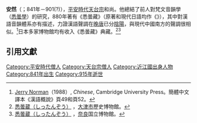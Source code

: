 '''安然'''（{{lang-ja|安然}}；841年－901(?)），[[平安時代|平安時代]][[天台宗|天台宗]]和尚。他總結了前人對梵文音韻學（[[悉曇學|悉曇學]]）的研究，880年著有《悉曇藏》（原著和現代日語均作《{{lang|ja|悉曇蔵}}》），其中對漢語音韻體系亦有描述，力證漢語聲調在[[晚唐|晚唐]]已分[[陰陽|陰陽]]，與現代中國南方的聲調很相似。<REF>[[羅杰瑞|Jerry Norman]]（1988）, ''Chinese'',  Cambridge University Press。簡體中文譯本《漢語概說》頁49和頁52。</REF>日本多家博物館均有收入《悉曇藏》典藏。<ref>[http://www.rekihaku.otsu.shiga.jp/bunka/data/bz_340.html 悉曇蔵（しったんぞう）] {{Wayback|url=http://www.rekihaku.otsu.shiga.jp/bunka/data/bz_340.html |date=20140522181201 }}，[[大津市|大津市]]歷史博物館。</ref><REF>
[http://www.narahaku.go.jp/collection/1307-0.html 悉曇蔵（しったんぞう）] {{Wayback|url=http://www.narahaku.go.jp/collection/1307-0.html |date=20190520083612 }}，[[奈良县|奈良]]国立博物館。
</REF>

==引用文獻==
{{Reflist}}

[[Category:平安時代僧人|Category:平安時代僧人]]
[[Category:天台宗僧人|Category:天台宗僧人]]
[[Category:近江國出身人物|Category:近江國出身人物]]
[[Category:841年出生|Category:841年出生]]
[[Category:915年逝世|Category:915年逝世]]